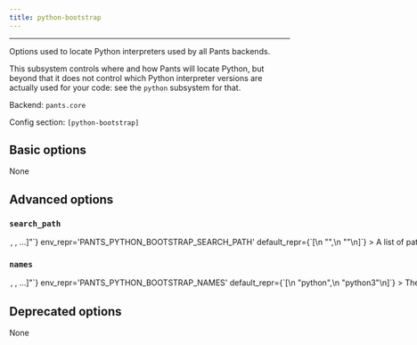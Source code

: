 ```yaml
---
title: python-bootstrap
---
```



---

Options used to locate Python interpreters used by all Pants backends.

This subsystem controls where and how Pants will locate Python, but beyond that it does not control which Python interpreter versions are actually used for your code: see the `python` subsystem for that.

Backend: <span className="color--primary">`pants.core`</span>

Config section: <span className="color--primary">`[python-bootstrap]`</span>

<span className={styles.options}>

## Basic options
None

## Advanced options

### `search_path`

<Option
  cli_repr={`--python-bootstrap-search-path="[<binary-paths>, <binary-paths>, ...]"`}
  env_repr='PANTS_PYTHON_BOOTSTRAP_SEARCH_PATH'
  default_repr={`[\n  "<PYENV>",\n  "<PATH>"\n]`}
>
A list of paths to search for Python interpreters.

Which interpeters are actually used from these paths is context-specific: the Python backend selects interpreters using options on the `python` subsystem, in particular, the `[python].interpreter_constraints` option.

You can specify absolute paths to interpreter binaries and/or to directories containing interpreter binaries. The order of entries does not matter.

The following special strings are supported:

* `<PATH>`, the contents of the PATH env var
* `<ASDF>`, all Python versions currently configured by ASDF `(asdf shell, ${HOME}/.tool-versions)`, with a fallback to all installed versions
* `<ASDF_LOCAL>`, the ASDF interpreter with the version in BUILD_ROOT/.tool-versions
* `<PYENV>`, all Python versions under $(pyenv root)/versions
* `<PYENV_LOCAL>`, the Pyenv interpreter with the version in BUILD_ROOT/.python-version
* `<PEXRC>`, paths in the PEX_PYTHON_PATH variable in /etc/pexrc or ~/.pexrc
</Option>

### `names`

<Option
  cli_repr={`--python-bootstrap-names="[<python-binary-names>, <python-binary-names>, ...]"`}
  env_repr='PANTS_PYTHON_BOOTSTRAP_NAMES'
  default_repr={`[\n  "python",\n  "python3"\n]`}
>
The names of Python binaries to search for. See the `--search-path` option to influence where interpreters are searched for.

This does not impact which Python interpreter is used to run your code, only what is used to run internal tools.
</Option>

## Deprecated options

None

</span>